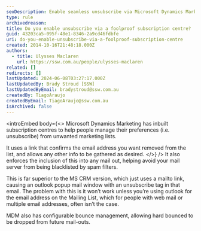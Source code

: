 ```yaml
---
seoDescription: Enable seamless unsubscribe via Microsoft Dynamics Marketing's foolproof subscription centre, ensuring accurate email address removal and configurable bounce management for effective mail-outs.
type: rule
archivedreason:
title: Do you enable unsubscribe via a foolproof subscription centre?
guid: 43203ca5-095f-48e1-8346-2a9cd46fdbfe
uri: do-you-enable-unsubscribe-via-a-foolproof-subscription-centre
created: 2014-10-16T21:48:18.000Z
authors:
  - title: Ulysses Maclaren
    url: https://ssw.com.au/people/ulysses-maclaren
related: []
redirects: []
lastUpdated: 2024-06-08T03:27:17.000Z
lastUpdatedBy: Brady Stroud [SSW]
lastUpdatedByEmail: bradystroud@ssw.com.au
createdBy: TiagoAraujo
createdByEmail: TiagoAraujo@ssw.com.au
isArchived: false
---
```


<introEmbed
  body={<>
Microsoft Dynamics Marketing has inbuilt subscription centres to help people manage their preferences (i.e. unsubscribe) from unwanted marketing lists.

It uses a link that confirms the email address you want removed from the list, and allows any other info to be gathered as desired.
  </>}
/>
It also enforces the inclusion of this into any mail out, helping avoid your mail server from being blacklisted by spam filters.

This is far superior to the MS CRM version, which just uses a mailto link, causing an outlook popup mail window with an unsubscribe tag in that email. The problem with this is it won’t work unless you’re using outlook for the email address on the Mailing List, which for people with web mail or multiple email addresses, often isn’t the case.

MDM also has configurable bounce management, allowing hard bounced to be dropped from future mail-outs.
